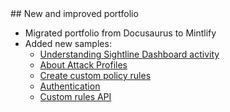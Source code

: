 <Update label="March 28, 2025">
## New and improved portfolio

- Migrated portfolio from Docusaurus to Mintlify
- Added new samples:
    - [Understanding Sightline Dashboard activity](/product-documentation/understanding-sightline-dashboard-activity)
    - [About Attack Profiles](/product-documentation/about-attack-profiles)
    - [Create custom policy rules](/product-documentation/create-custom-policy-rules)
    - [Authentication](/api-reference/authentication)
    - [Custom rules API](/api-reference/custom-rules/custom-rules-context)
</Update>